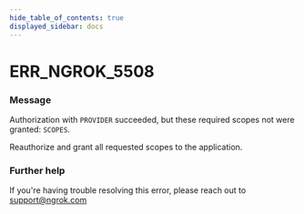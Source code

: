 ```yaml
---
hide_table_of_contents: true
displayed_sidebar: docs
---
```



# ERR_NGROK_5508

### Message

Authorization with `PROVIDER` succeeded, but these required scopes not were granted: `SCOPES`.

Reauthorize and grant all requested scopes to the application.

<ErrorDetails error="err_ngrok_5508" />

### Further help

If you're having trouble resolving this error, please reach out to [support@ngrok.com](mailto:support@ngrok.com?subject=Help%20with%20ERR_NGROK_5508)
